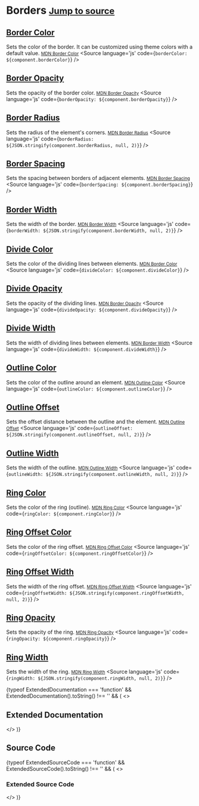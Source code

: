 
<Meta title="Tailwind/Theme/Borders" />

# Borders <small className='text-xs'>[Jump to source](#source-code)</small>

## [Border Color](https://tailwindcss.com/docs/border-color)
Sets the color of the border. It can be customized using theme colors with a default value. <small>[MDN Border Color](https://developer.mozilla.org/en-US/docs/Web/CSS/border-color)</small>
<Source language='js' code={`borderColor: ${component.borderColor}`} />

## [Border Opacity](https://tailwindcss.com/docs/border-opacity)
Sets the opacity of the border color. <small>[MDN Border Opacity](https://developer.mozilla.org/en-US/docs/Web/CSS/opacity)</small>
<Source language='js' code={`borderOpacity: ${component.borderOpacity}`} />

## [Border Radius](https://tailwindcss.com/docs/border-radius)
Sets the radius of the element's corners. <small>[MDN Border Radius](https://developer.mozilla.org/en-US/docs/Web/CSS/border-radius)</small>
<Source language='js' code={`borderRadius: ${JSON.stringify(component.borderRadius, null, 2)}`} />

## [Border Spacing](https://tailwindcss.com/docs/border-spacing)
Sets the spacing between borders of adjacent elements. <small>[MDN Border Spacing](https://developer.mozilla.org/en-US/docs/Web/CSS/box-shadow)</small>
<Source language='js' code={`borderSpacing: ${component.borderSpacing}`} />

## [Border Width](https://tailwindcss.com/docs/border-width)
Sets the width of the border. <small>[MDN Border Width](https://developer.mozilla.org/en-US/docs/Web/CSS/border-width)</small>
<Source language='js' code={`borderWidth: ${JSON.stringify(component.borderWidth, null, 2)}`} />

## [Divide Color](https://tailwindcss.com/docs/divide-color)
Sets the color of the dividing lines between elements. <small>[MDN Border Color](https://developer.mozilla.org/en-US/docs/Web/CSS/border-color)</small>
<Source language='js' code={`divideColor: ${component.divideColor}`} />

## [Divide Opacity](https://tailwindcss.com/docs/divide-opacity)
Sets the opacity of the dividing lines. <small>[MDN Border Opacity](https://developer.mozilla.org/en-US/docs/Web/CSS/opacity)</small>
<Source language='js' code={`divideOpacity: ${component.divideOpacity}`} />

## [Divide Width](https://tailwindcss.com/docs/divide-width)
Sets the width of dividing lines between elements. <small>[MDN Border Width](https://developer.mozilla.org/en-US/docs/Web/CSS/border-width)</small>
<Source language='js' code={`divideWidth: ${component.divideWidth}`} />

## [Outline Color](https://tailwindcss.com/docs/outline-color)
Sets the color of the outline around an element. <small>[MDN Outline Color](https://developer.mozilla.org/en-US/docs/Web/CSS/outline-color)</small>
<Source language='js' code={`outlineColor: ${component.outlineColor}`} />

## [Outline Offset](https://tailwindcss.com/docs/outline-offset)
Sets the offset distance between the outline and the element. <small>[MDN Outline Offset](https://developer.mozilla.org/en-US/docs/Web/CSS/outline-offset)</small>
<Source language='js' code={`outlineOffset: ${JSON.stringify(component.outlineOffset, null, 2)}`} />

## [Outline Width](https://tailwindcss.com/docs/outline-width)
Sets the width of the outline. <small>[MDN Outline Width](https://developer.mozilla.org/en-US/docs/Web/CSS/outline-width)</small>
<Source language='js' code={`outlineWidth: ${JSON.stringify(component.outlineWidth, null, 2)}`} />

## [Ring Color](https://tailwindcss.com/docs/ring-color)
Sets the color of the ring (outline). <small>[MDN Ring Color](https://developer.mozilla.org/en-US/docs/Web/CSS/outline-color)</small>
<Source language='js' code={`ringColor: ${component.ringColor}`} />

## [Ring Offset Color](https://tailwindcss.com/docs/ring-offset-color)
Sets the color of the ring offset. <small>[MDN Ring Offset Color](https://developer.mozilla.org/en-US/docs/Web/CSS/outline-color)</small>
<Source language='js' code={`ringOffsetColor: ${component.ringOffsetColor}`} />

## [Ring Offset Width](https://tailwindcss.com/docs/ring-offset-width)
Sets the width of the ring offset. <small>[MDN Ring Offset Width](https://developer.mozilla.org/en-US/docs/Web/CSS/outline-width)</small>
<Source language='js' code={`ringOffsetWidth: ${JSON.stringify(component.ringOffsetWidth, null, 2)}`} />

## [Ring Opacity](https://tailwindcss.com/docs/ring-opacity)
Sets the opacity of the ring. <small>[MDN Ring Opacity](https://developer.mozilla.org/en-US/docs/Web/CSS/opacity)</small>
<Source language='js' code={`ringOpacity: ${component.ringOpacity}`} />

## [Ring Width](https://tailwindcss.com/docs/ring-width)
Sets the width of the ring. <small>[MDN Ring Width](https://developer.mozilla.org/en-US/docs/Web/CSS/border-width)</small>
<Source language='js' code={`ringWidth: ${JSON.stringify(component.ringWidth, null, 2)}`} />

{typeof ExtendedDocumentation === 'function' && ExtendedDocumentation().toString() !== '' && (
  <>
    <h2>Extended Documentation</h2>
    <ExtendedDocumentation />
  </>
)}

## Source Code
<Source language="js" code={componentRaw} />

{typeof ExtendedSourceCode === 'function' && ExtendedSourceCode().toString() !== '' && (
  <>
    <h3>Extended Source Code</h3>
    <ExtendedSourceCode />
  </>
)}

